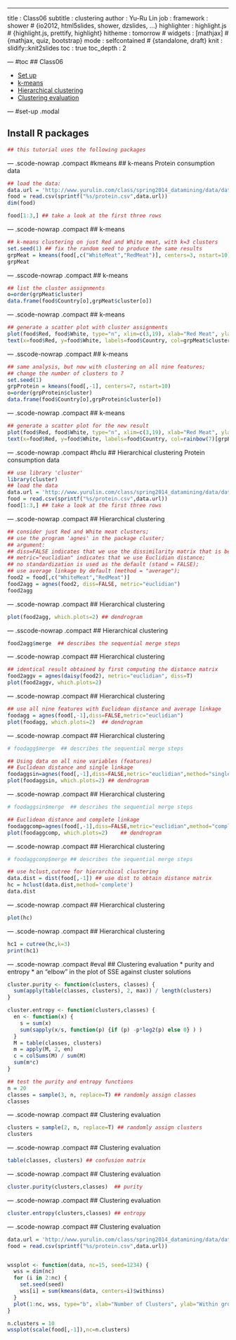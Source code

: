 ---
title       : Class06
subtitle    : clustering
author      : Yu-Ru Lin
job         : 
framework   : shower        # {io2012, html5slides, shower, dzslides, ...}
highlighter : highlight.js  # {highlight.js, prettify, highlight}
hitheme     : tomorrow      # 
widgets     : [mathjax]            # {mathjax, quiz, bootstrap}
mode        : selfcontained # {standalone, draft}
knit        : slidify::knit2slides
toc         : true
toc_depth   : 2

--- #toc
## Class06
  
* [Set up](#set-up)
* [k-means](#kmeans)
* [Hierarchical clustering](#hclu)
* [Clustering evaluation](#eval)

--- #set-up .modal 

## Install R packages
```r
## this tutorial uses the following packages
```

--- .scode-nowrap .compact #kmeans
## k-means
Protein consumption data

```r
## load the data:
data.url = 'http://www.yurulin.com/class/spring2014_datamining/data/data_text'
food = read.csv(sprintf("%s/protein.csv",data.url))
dim(food)

food[1:3,] ## take a look at the first three rows
```

--- .scode-nowrap .compact
## k-means
```r
## k-means clustering on just Red and White meat, with k=3 clusters
set.seed(1) ## fix the random seed to produce the same results 
grpMeat = kmeans(food[,c("WhiteMeat","RedMeat")], centers=3, nstart=10)
grpMeat
```

--- .sscode-nowrap .compact
## k-means
```r
## list the cluster assignments
o=order(grpMeat$cluster)
data.frame(food$Country[o],grpMeat$cluster[o])
```

--- .scode-nowrap .compact
## k-means
```r
## generate a scatter plot with cluster assignments
plot(food$Red, food$White, type="n", xlim=c(3,19), xlab="Red Meat", ylab="White Meat")
text(x=food$Red, y=food$White, labels=food$Country, col=grpMeat$cluster+1)
```

--- .sscode-nowrap .compact
## k-means
```r
## same analysis, but now with clustering on all nine features;
## change the number of clusters to 7
set.seed(1)
grpProtein = kmeans(food[,-1], centers=7, nstart=10) 
o=order(grpProtein$cluster)
data.frame(food$Country[o],grpProtein$cluster[o])
```

--- .scode-nowrap .compact
## k-means
```r
## generate a scatter plot for the new result
plot(food$Red, food$White, type="n", xlim=c(3,19), xlab="Red Meat", ylab="White Meat")
text(x=food$Red, y=food$White, labels=food$Country, col=rainbow(7)[grpProtein$cluster])
```

--- .scode-nowrap .compact #hclu
## Hierarchical clustering 
Protein consumption data

```r
## use library 'cluster'
library(cluster)
## load the data
data.url = 'http://www.yurulin.com/class/spring2014_datamining/data/data_text'
food = read.csv(sprintf("%s/protein.csv",data.url))
food[1:3,] ## take a look at the first three rows
```

--- .scode-nowrap .compact 
## Hierarchical clustering 
```r
## consider just Red and White meat clusters;
## use the program 'agnes' in the package cluster;
## argument:
## diss=FALSE indicates that we use the dissimilarity matrix that is being calculated from raw data;
## metric="euclidian" indicates that we use Euclidian distance;
## no standardization is used as the default (stand = FALSE);
## use average linkage by default (method = "average"); 
food2 = food[,c("WhiteMeat","RedMeat")]
food2agg = agnes(food2, diss=FALSE, metric="euclidian")
food2agg
```

--- .scode-nowrap .compact 
## Hierarchical clustering 
```r
plot(food2agg, which.plots=2) ## dendrogram
```
--- .sscode-nowrap .compact 
## Hierarchical clustering 
```r
food2agg$merge  ## describes the sequential merge steps
```
--- .scode-nowrap .compact 
## Hierarchical clustering 
```r
## identical result obtained by first computing the distance matrix
food2aggv = agnes(daisy(food2), metric="euclidian", diss=T)
plot(food2aggv, which.plots=2)
```
--- .scode-nowrap .compact 
## Hierarchical clustering 
```r
## use all nine features with Euclidean distance and average linkage
foodagg = agnes(food[,-1],diss=FALSE,metric="euclidian")
plot(foodagg, which.plots=2)  ## dendrogram
```
--- .scode-nowrap .compact 
## Hierarchical clustering 
```r
# foodagg$merge  ## describes the sequential merge steps

## Using data on all nine variables (features)
## Euclidean distance and single linkage
foodaggsin=agnes(food[,-1],diss=FALSE,metric="euclidian",method="single")
plot(foodaggsin, which.plots=2)	## dendrogram
```
--- .scode-nowrap .compact 
## Hierarchical clustering 
```r
# foodaggsin$merge	## describes the sequential merge steps

## Euclidean distance and complete linkage
foodaggcomp=agnes(food[,-1],diss=FALSE,metric="euclidian",method="complete")
plot(foodaggcomp, which.plots=2)	## dendrogram
```
--- .scode-nowrap .compact 
## Hierarchical clustering 
```r
# foodaggcomp$merge	## describes the sequential merge steps

## use hclust,cutree for hierarchical clustering
data.dist = dist(food[,-1]) ## use dist to obtain distance matrix
hc = hclust(data.dist,method='complete')
data.dist
```
--- .scode-nowrap .compact 
## Hierarchical clustering 
```r
plot(hc)
```
--- .scode-nowrap .compact 
## Hierarchical clustering 
```r
hc1 = cutree(hc,k=3)
print(hc1)
```
--- .scode-nowrap .compact #eval
## Clustering evaluation
* purity and entropy
* an "elbow" in the plot of SSE against cluster solutions

```r
cluster.purity <- function(clusters, classes) {
  sum(apply(table(classes, clusters), 2, max)) / length(clusters)
}

cluster.entropy <- function(clusters,classes) {
  en <- function(x) {
    s = sum(x)
    sum(sapply(x/s, function(p) {if (p) -p*log2(p) else 0} ) )
  }
  M = table(classes, clusters)
  m = apply(M, 2, en)
  c = colSums(M) / sum(M)
  sum(m*c)
}

## test the purity and entropy functions
n = 20
classes = sample(3, n, replace=T) ## randomly assign classes
classes
```

--- .scode-nowrap .compact 
## Clustering evaluation
```r
clusters = sample(2, n, replace=T) ## randomly assign clusters
clusters
```
--- .scode-nowrap .compact 
## Clustering evaluation
```r
table(classes, clusters) ## confusion matrix
```
--- .scode-nowrap .compact 
## Clustering evaluation
```r
cluster.purity(clusters,classes)  ## purity
```
--- .scode-nowrap .compact 
## Clustering evaluation
```r
cluster.entropy(clusters,classes) ## entropy
```
--- .scode-nowrap .compact 
## Clustering evaluation
```r
data.url = 'http://www.yurulin.com/class/spring2014_datamining/data/data_text'
food = read.csv(sprintf("%s/protein.csv",data.url))


wssplot <- function(data, nc=15, seed=1234) {
  wss = dim(nc)
  for (i in 2:nc) {
    set.seed(seed)
    wss[i] = sum(kmeans(data, centers=i)$withinss)
  }
  plot(1:nc, wss, type="b", xlab="Number of Clusters", ylab="Within groups sum of squares")
}

n.clusters = 10
wssplot(scale(food[,-1]),nc=n.clusters)
```
